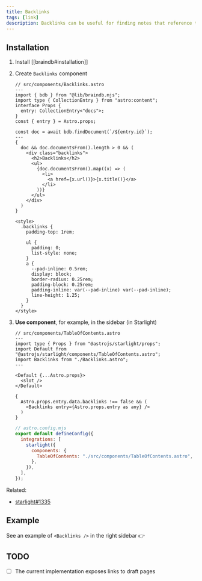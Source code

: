 ```yaml
---
title: Backlinks
tags: [link]
description: Backlinks can be useful for finding notes that reference the note you are currently reading
---
```


## Installation


<Steps>

1. Install [[braindb#installation]]

2. Create `Backlinks` component

   ```astro
   // src/components/Backlinks.astro
   ---
   import { bdb } from "@lib/braindb.mjs";
   import type { CollectionEntry } from "astro:content";
   interface Props {
     entry: CollectionEntry<"docs">;
   }
   const { entry } = Astro.props;

   const doc = await bdb.findDocument(`/${entry.id}`);
   ---
   {
     doc && doc.documentsFrom().length > 0 && (
       <div class="backlinks">
         <h2>Backlinks</h2>
         <ul>
           {doc.documentsFrom().map((x) => (
             <li>
               <a href={x.url()}>{x.title()}</a>
             </li>
           ))}
         </ul>
       </div>
     )
   }

   <style>
     .backlinks {
       padding-top: 1rem;

       ul {
         padding: 0;
         list-style: none;
       }
       a {
         --pad-inline: 0.5rem;
         display: block;
         border-radius: 0.25rem;
         padding-block: 0.25rem;
         padding-inline: var(--pad-inline) var(--pad-inline);
         line-height: 1.25;
       }
     }
   </style>
   ```

3. **Use component**, for example, in the sidebar (in Starlight)

   ```astro
   // src/components/TableOfContents.astro
   ---
   import type { Props } from "@astrojs/starlight/props";
   import Default from "@astrojs/starlight/components/TableOfContents.astro";
   import Backlinks from "./Backlinks.astro";
   ---

   <Default {...Astro.props}>
     <slot />
   </Default>

   {
     Astro.props.entry.data.backlinks !== false && (
       <Backlinks entry={Astro.props.entry as any} />
     )
   }
   ```

   ```js {6}
   // astro.config.mjs
   export default defineConfig({
     integrations: [
       starlight({
         components: {
           TableOfContents: "./src/components/TableOfContents.astro",
         },
       }),
     ],
   });
   ```

</Steps>

Related:

- [starlight#1335](https://github.com/withastro/starlight/discussions/1335)

## Example

See an example of `<Backlinks />` in the right sidebar 👉

## TODO

- [ ] The current implementation exposes links to draft pages
